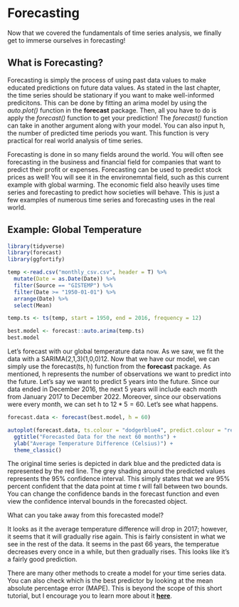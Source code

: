 # Forecasting

Now that we covered the fundamentals of time series analysis, we finally get to immerse ourselves in forecasting!


## What is Forecasting?

Forecasting is simply the process of using past data values to make educated predictions on future data values.  As stated in the last chapter, the time series should be stationary if you want to make well-informed predicitons.  This can be done by fitting an arima model by using the _auto.plot()_ function in the **forecast** package. Then, all you have to do is apply the _forecast()_ function to get your prediction! The _forecast()_ function can take in another argument along with your model.  You can also input h, the number of predicted time periods you want.  This function is very practical for real world analysis of time series.

Forecasting is done in so many fields around the world. You will often see forecasting in the business and financial field for companies that want to predict their profit or expenses.  Forecasting can be used to predict stock prices as well! You will see it in the environemntal field, such as this current example with global warming.  The economic field also heavily uses time series and forecasting to predict how societies will behave.  This is just a few examples of numerous time series and forecasting  uses in the real world.

## Example: Global Temperature

```r
library(tidyverse)
library(forecast)
library(ggfortify)

temp <-read.csv("monthly_csv.csv", header = T) %>%
  mutate(Date = as.Date(Date)) %>%
  filter(Source == "GISTEMP") %>%
  filter(Date >= "1950-01-01") %>%
  arrange(Date) %>%
  select(Mean)

temp.ts <- ts(temp, start = 1950, end = 2016, frequency = 12)

best.model <- forecast::auto.arima(temp.ts)
best.model
```


Let's forecast with our global temperature data now.  As we saw, we fit the data with a SARIMA(2,1,3)(1,0,0)12.  Now that we have our model, we can simply use the forecast(ts, h) function from the **forecast** package.  As mentioned, h represents the number of observations we want to predict into the future. Let's say we want to predict 5 years into the future.  Since our data ended in December 2016, the next 5 years will include each month from January 2017 to December 2022.  Moreover, since our observations were every month, we can set h to $12 * 5 = 60$. Let's see what happens.

```r
forecast.data <- forecast(best.model, h = 60)

autoplot(forecast.data, ts.colour = "dodgerblue4", predict.colour = "red") +
  ggtitle("Forecasted Data for the next 60 months") + 
  ylab("Average Temperature Difference (Celsius)") +
  theme_classic()
```

The original time series is depicted in dark blue and the predicted data is represented by the red line.  The grey shading around the predicted values represents the 95% confidence interval.  This simply states that we are 95% percent confident that the data point at time _t_ will fall between two bounds.  You can change the confidence bands in the forecast function and even view the confidence interval bounds in the forecasted object.


What can you take away from this forecasted model?

It looks as it the average temperature difference will drop in 2017; however, it seems that it will gradually rise again. This is fairly consistent in what we see in the rest of the data.  It seems in the past 66 years, the temperatue decreases every once in a while, but then gradually rises.  This looks like it's a fairly good prediction.


There are many other methods to create a model for your time series data.  You can also check which is the best predictor by looking at the mean absolute percentage error (MAPE).  This is beyond the scope of this short tutorial, but I encourage you to learn more about it [**here**](https://www.pluralsight.com/guides/time-series-forecasting-using-r).


